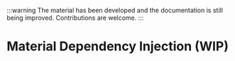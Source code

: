 
:::warning
The material has been developed and the documentation is still being improved. Contributions are welcome.
:::

# Material Dependency Injection (WIP)

<SourceCode
  href="https://github.com/bytedance/flowgram.ai/tree/main/packages/materials/form-materials/src/shared/inject-material"
/>
